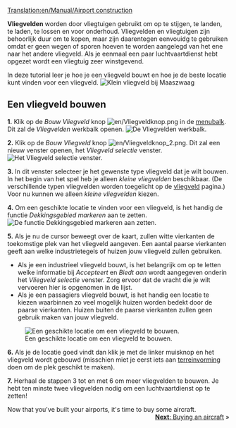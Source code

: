 [[Translation:en/Manual/Airport construction]]
{{nl/Vertaling|en/Manual/Building airports|30}}

{{nl/Samenvoegen|nl/Manual/Bouw vliegveld}}

{{nl/Manual/Tutorial/Tutorial}}

'''Vliegvelden''' worden door vliegtuigen gebruikt om op te stijgen, te landen, te laden, te lossen en voor onderhoud. Vliegvelden en vliegtuigen zijn behoorlijk duur om te kopen, maar zijn daarentegen eenvouidg te gebruiken omdat er geen wegen of sporen hoeven te worden aangelegd van het ene naar het andere vliegveld. Als je eenmaal een paar luchtvaartdienst hebt opgezet wordt een vliegtuig zeer winstgevend. 

In deze tutorial leer je hoe je een vliegveld bouwt en hoe je de beste locatie kunt vinden voor een vliegveld.
[[File:nl/Manual/Vliegveld 1.png|frame|none|Klein vliegveld bij Maaszwaag]]

==Een vliegveld bouwen==

'''1.''' Klik op de ''Bouw Vliegveld'' knop [[File:en/Vliegveldknop.png]] in de [[nl/Manual/Spelinterface#de-menubalk|menubalk]]. Dit zal de ''Vliegvelden'' werkbalk openen.
[[File:en/Vliegveld balk.png|frame|none|De ''Vliegvelden'' werkbalk.]]

'''2.''' Klik op de ''Bouw Vliegveld'' knop [[File:en/Vliegveldknop 2.png]]. Dit zal een nieuw venster openen, het ''Vliegveld selectie'' venster.
[[File:nl/Manual/Vliegveld 2.png|frame|none|Het ''Vliegveld selectie'' venster.]]

'''3.''' In dit venster selecteer je het gewenste type vliegveld dat je wilt bouwen. In het begin van het spel heb je alleen ''kleine vliegvelden'' beschikbaar. (De verschillende typen vliegvelden worden toegelicht op de [[nl/Manual/Vliegveld|vliegveld]] pagina.) Voor nu kunnen we alleen ''kleine vliegvelden'' kiezen.

'''4.''' Om een geschikte locatie te vinden voor een vliegveld, is het handig de functie ''Dekkingsgebied markeren'' aan te zetten.
[[File:nl/Manual/Vliegveld 3.png|frame|none|De functie ''Dekkingsgebied markeren'' aan zetten.]]

'''5.''' Als je nu de cursor beweegt over de kaart, zullen witte vierkanten de toekomstige plek van het vliegveld aangeven. Een aantal paarse vierkanten geeft aan welke industrietegels of huizen jouw vliegveld zullen gebruiken. 
* Als je een industrieel vliegveld bouwt, is het belangrijk om op te letten welke informatie bij ''Accepteert'' en ''Biedt aan'' wordt aangegeven onderin het ''Vliegveld selectie'' venster. Zorg ervoor dat de vracht die je wilt vervoeren hier is opgenomen in de lijst.
* Als je een passagiers vliegveld bouwt, is het handig een locatie te kiezen waarbinnen zo veel mogelijk huizen worden bedekt door de paarse vierkanten. Huizen buiten de paarse vierkanten zullen geen gebruik maken van jouw vliegveld.
[[File:en/Vliegveld 4.png|frame|none|Een geschikte locatie om een vliegveld te bouwen.]]

'''6.''' Als je de locatie goed vindt dan klik je met de linker muisknop en het vliegveld wordt gebouwd (misschien miet je eerst iets aan [[en/Manual/Landscaping|terreinvorming]] doen om de plek geschikt te maken).

'''7.''' Herhaal de stappen 3 tot en met 6 om meer vliegvelden te bouwen. Je hebt ten minste twee vliegvelden nodig om een luchtvaartdienst op te zetten!


Now that you've built your airports, it's time to buy some aircraft.
<span style="float: right">[[en/Manual/Buying aircraft|'''Next''': Buying an aircraft]] &raquo;</span>